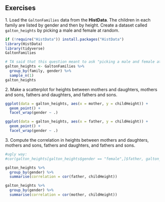 ## Exercises 
1\. Load the `GaltonFamilies` data from the __HistData__. The children in each family are listed by gender and then by height. Create a dataset called `galton_heights` by picking a male and female at random.  

```r
if (!require("HistData")) install.packages("HistData")
library(HistData)
library(tidyverse)
GaltonFamilies

# TA said that this question meant to ask "picking a male and female at random FROM EACH FAMILY".
galton_heights <- GaltonFamilies %>%
  group_by(family, gender) %>%
  sample_n(1)
galton_heights

```


2\. Make a scatterplot for heights between mothers and daughters, mothers and sons, fathers and daughters, and fathers and sons.

```r
ggplot(data = galton_heights, aes(x = mother, y = childHeight)) +
  geom_point() +
  facet_wrap(gender ~ .)

ggplot(data = galton_heights, aes(x = father, y = childHeight)) +
  geom_point() +
  facet_wrap(gender ~ .)
```

3\. Compute the correlation in heights between mothers and daughters, mothers and sons, fathers and daughters, and fathers and sons.

```r
#ugly way: 
#cor(galton_heights[galton_heights$gender == "female",]$father, galton_heights[galton_heights$gender == "female",]$childHeight)

galton_heights %>%
  group_by(gender) %>%
  summarise(correlation = cor(father, childHeight))

galton_heights %>%
  group_by(gender) %>%
  summarise(correlation = cor(mother, childHeight))

```


